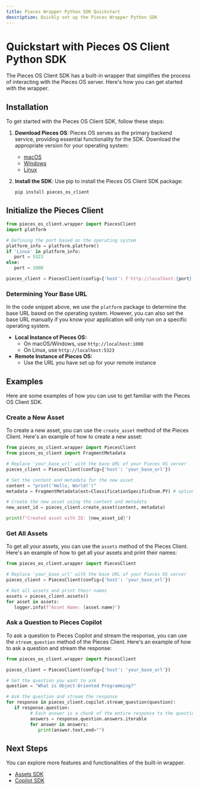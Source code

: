 ```yaml
---
title: Pieces Wrapper Python SDK Quickstart
description: Quickly set up the Pieces Wrapper Python SDK
---
```


# Quickstart with Pieces OS Client Python SDK

The Pieces OS Client SDK has a built-in wrapper that simplifies the process of interacting with the Pieces OS server. Here's how you can get started with the wrapper.

## Installation

To get started with the Pieces OS Client SDK, follow these steps:

1. **Download Pieces OS**: Pieces OS serves as the primary backend service, providing essential functionality for the SDK. Download the appropriate version for your operating system:
   - [macOS](https://docs.pieces.app/installation-getting-started/macos) 
   - [Windows](https://docs.pieces.app/installation-getting-started/windows) 
   - [Linux](https://docs.pieces.app/installation-getting-started/linux)

2. **Install the SDK**: Use pip to install the Pieces OS Client SDK package:
   ```shell
   pip install pieces_os_client
   ```

## Initialize the Pieces Client

```python
from pieces_os_client.wrapper import PiecesClient
import platform

# Defining the port based on the operating system
platform_info = platform.platform()
if 'Linux' in platform_info:
   port = 5323
else:
   port = 1000

pieces_client = PiecesClient(config={'host': f'http://localhost:{port}'})
```

### Determining Your Base URL

In the code snippet above, we use the `platform` package to determine the base URL based on the operating system. However, you can also set the base URL manually if you know your application will only run on a specific operating system.

- **Local Instance of Pieces OS:**
  - On macOS/Windows, use `http://localhost:1000`
  - On Linux, use `http://localhost:5323`
- **Remote Instance of Pieces OS:**
  - Use the URL you have set up for your remote instance

## Examples

Here are some examples of how you can use to get familiar with the Pieces OS Client SDK.

### Create a New Asset

To create a new asset, you can use the `create_asset` method of the Pieces Client. Here's an example of how to create a new asset:

```python
from pieces_os_client.wrapper import PiecesClient
from pieces_os_client import FragmentMetadata

# Replace 'your_base_url' with the base URL of your Pieces OS server
pieces_client = PiecesClient(config={'host': 'your_base_url'})

# Set the content and metadata for the new asset
content = "print('Hello, World!')"
metadata = FragmentMetadata(ext=ClassificationSpecificEnum.PY) # optional metadata

# Create the new asset using the content and metadata
new_asset_id = pieces_client.create_asset(content, metadata)

print(f"Created asset with ID: {new_asset_id}")
```

### Get All Assets

To get all your assets, you can use the `assets` method of the Pieces Client. Here's an example of how to get all your assets and print their names:

```python
from pieces_os_client.wrapper import PiecesClient

# Replace 'your_base_url' with the base URL of your Pieces OS server
pieces_client = PiecesClient(config={'host': 'your_base_url'})

# Get all assets and print their names
assets = pieces_client.assets()
for asset in assets:
   logger.info(f"Asset Name: {asset.name}")

```

### Ask a Question to Pieces Copilot

To ask a question to Pieces Copilot and stream the response, you can use the `stream_question` method of the Pieces Client. Here's an example of how to ask a question and stream the response:

```python
from pieces_os_client.wrapper import PiecesClient

pieces_client = PiecesClient(config={'host': 'your_base_url'})

# Set the question you want to ask
question = "What is Object-Oriented Programming?"

# Ask the question and stream the response
for response in pieces_client.copilot.stream_question(question):
   if response.question:
         # Each answer is a chunk of the entire response to the question
         answers = response.question.answers.iterable
         for answer in answers:
            print(answer.text,end="")
```

## Next Steps

You can explore more features and functionalities of the built-in wrapper.

- [Assets SDK](/build/sdks/python/assets)
- [Copilot SDK](/build/sdks/python/copilot)
